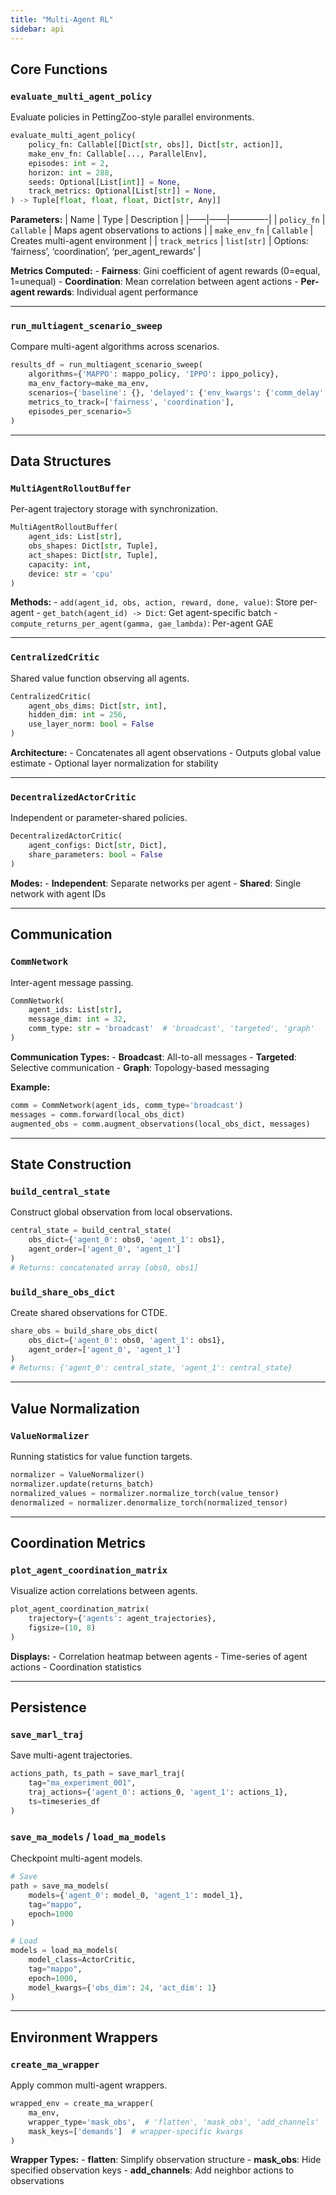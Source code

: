 ```yaml
---
title: "Multi-Agent RL"
sidebar: api
---
```


## Core Functions

### `evaluate_multi_agent_policy`

Evaluate policies in PettingZoo-style parallel environments.

```python
evaluate_multi_agent_policy(
    policy_fn: Callable[[Dict[str, obs]], Dict[str, action]],
    make_env_fn: Callable[..., ParallelEnv],
    episodes: int = 2,
    horizon: int = 288,
    seeds: Optional[List[int]] = None,
    track_metrics: Optional[List[str]] = None,
) -> Tuple[float, float, float, Dict[str, Any]]
```

**Parameters:**
| Name | Type | Description |
|------|------|-------------|
| `policy_fn` | `Callable` | Maps agent observations to actions |
| `make_env_fn` | `Callable` | Creates multi-agent environment |
| `track_metrics` | `list[str]` | Options: 'fairness', 'coordination', 'per_agent_rewards' |

**Metrics Computed:**
- **Fairness**: Gini coefficient of agent rewards (0=equal, 1=unequal)
- **Coordination**: Mean correlation between agent actions
- **Per-agent rewards**: Individual agent performance

---

### `run_multiagent_scenario_sweep`

Compare multi-agent algorithms across scenarios.

```python
results_df = run_multiagent_scenario_sweep(
    algorithms={'MAPPO': mappo_policy, 'IPPO': ippo_policy},
    ma_env_factory=make_ma_env,
    scenarios={'baseline': {}, 'delayed': {'env_kwargs': {'comm_delay': 5}}},
    metrics_to_track=['fairness', 'coordination'],
    episodes_per_scenario=5
)
```

---

## Data Structures

### `MultiAgentRolloutBuffer`

Per-agent trajectory storage with synchronization.

```python
MultiAgentRolloutBuffer(
    agent_ids: List[str],
    obs_shapes: Dict[str, Tuple],
    act_shapes: Dict[str, Tuple],
    capacity: int,
    device: str = 'cpu'
)
```

**Methods:**
- `add(agent_id, obs, action, reward, done, value)`: Store per-agent
- `get_batch(agent_id) -> Dict`: Get agent-specific batch
- `compute_returns_per_agent(gamma, gae_lambda)`: Per-agent GAE

---

### `CentralizedCritic`

Shared value function observing all agents.

```python
CentralizedCritic(
    agent_obs_dims: Dict[str, int],
    hidden_dim: int = 256,
    use_layer_norm: bool = False
)
```

**Architecture:**
- Concatenates all agent observations
- Outputs global value estimate
- Optional layer normalization for stability

---

### `DecentralizedActorCritic`

Independent or parameter-shared policies.

```python
DecentralizedActorCritic(
    agent_configs: Dict[str, Dict],
    share_parameters: bool = False
)
```

**Modes:**
- **Independent**: Separate networks per agent
- **Shared**: Single network with agent IDs

---

## Communication

### `CommNetwork`

Inter-agent message passing.

```python
CommNetwork(
    agent_ids: List[str],
    message_dim: int = 32,
    comm_type: str = 'broadcast'  # 'broadcast', 'targeted', 'graph'
)
```

**Communication Types:**
- **Broadcast**: All-to-all messages
- **Targeted**: Selective communication
- **Graph**: Topology-based messaging

**Example:**
```python
comm = CommNetwork(agent_ids, comm_type='broadcast')
messages = comm.forward(local_obs_dict)
augmented_obs = comm.augment_observations(local_obs_dict, messages)
```

---

## State Construction

### `build_central_state`

Construct global observation from local observations.

```python
central_state = build_central_state(
    obs_dict={'agent_0': obs0, 'agent_1': obs1},
    agent_order=['agent_0', 'agent_1']
)
# Returns: concatenated array [obs0, obs1]
```

### `build_share_obs_dict`

Create shared observations for CTDE.

```python
share_obs = build_share_obs_dict(
    obs_dict={'agent_0': obs0, 'agent_1': obs1},
    agent_order=['agent_0', 'agent_1']
)
# Returns: {'agent_0': central_state, 'agent_1': central_state}
```

---

## Value Normalization

### `ValueNormalizer`

Running statistics for value function targets.

```python
normalizer = ValueNormalizer()
normalizer.update(returns_batch)
normalized_values = normalizer.normalize_torch(value_tensor)
denormalized = normalizer.denormalize_torch(normalized_tensor)
```

---

## Coordination Metrics

### `plot_agent_coordination_matrix`

Visualize action correlations between agents.

```python
plot_agent_coordination_matrix(
    trajectory={'agents': agent_trajectories},
    figsize=(10, 8)
)
```

**Displays:**
- Correlation heatmap between agents
- Time-series of agent actions
- Coordination statistics

---

## Persistence

### `save_marl_traj`

Save multi-agent trajectories.

```python
actions_path, ts_path = save_marl_traj(
    tag="ma_experiment_001",
    traj_actions={'agent_0': actions_0, 'agent_1': actions_1},
    ts=timeseries_df
)
```

### `save_ma_models` / `load_ma_models`

Checkpoint multi-agent models.

```python
# Save
path = save_ma_models(
    models={'agent_0': model_0, 'agent_1': model_1},
    tag="mappo",
    epoch=1000
)

# Load
models = load_ma_models(
    model_class=ActorCritic,
    tag="mappo",
    epoch=1000,
    model_kwargs={'obs_dim': 24, 'act_dim': 1}
)
```

---

## Environment Wrappers

### `create_ma_wrapper`

Apply common multi-agent wrappers.

```python
wrapped_env = create_ma_wrapper(
    ma_env,
    wrapper_type='mask_obs',  # 'flatten', 'mask_obs', 'add_channels'
    mask_keys=['demands']  # wrapper-specific kwargs
)
```

**Wrapper Types:**
- **flatten**: Simplify observation structure
- **mask_obs**: Hide specified observation keys
- **add_channels**: Add neighbor actions to observations